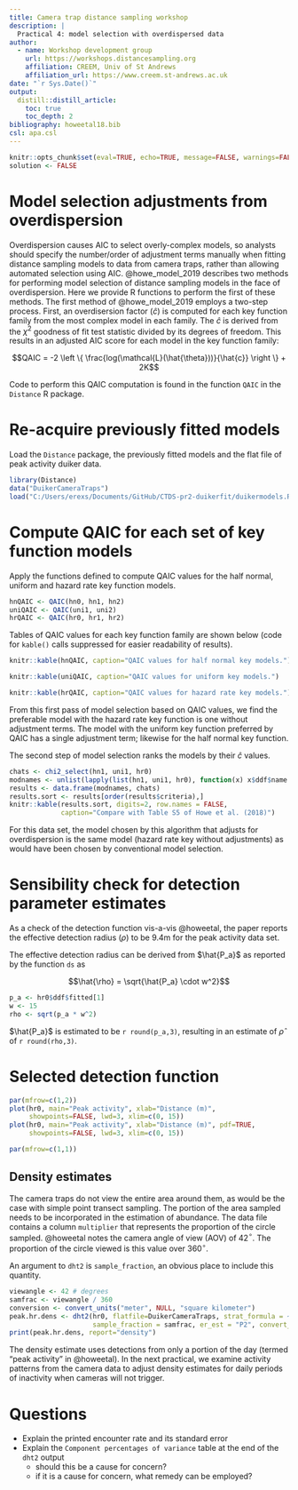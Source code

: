 ```yaml
---
title: Camera trap distance sampling workshop
description: |
  Practical 4: model selection with overdispersed data
author:
  - name: Workshop development group
    url: https://workshops.distancesampling.org
    affiliation: CREEM, Univ of St Andrews
    affiliation_url: https://www.creem.st-andrews.ac.uk
date: "`r Sys.Date()`"
output: 
  distill::distill_article:
    toc: true
    toc_depth: 2
bibliography: howeetal18.bib
csl: apa.csl
---
```


```r
knitr::opts_chunk$set(eval=TRUE, echo=TRUE, message=FALSE, warnings=FALSE)
solution <- FALSE
```

# Model selection adjustments from overdispersion

Overdispersion causes AIC to select overly-complex models, so analysts should specify the number/order of adjustment terms manually when fitting distance sampling models to data from camera traps, rather than allowing automated selection using AIC. @howe_model_2019 describes two methods for performing model selection of distance sampling models in the face of overdispersion. Here we provide R functions to perform the first of these methods. The first method of @howe_model_2019 employs a two-step process.  First, an overdisersion factor $(\hat{c})$ is computed for each key function family from the most complex model in each family. The $\hat{c}$ is derived from the $\chi^2$ goodness of fit test statistic divided by its degrees of freedom. This results in an adjusted AIC score for each model in the key function family:

$$QAIC = -2 \left \{ \frac{log(\mathcal{L}(\hat{\theta}))}{\hat{c}} \right \} + 2K$$

Code to perform this QAIC computation is found in the function `QAIC` in the `Distance` R package.

# Re-acquire previously fitted models

Load the `Distance` package, the previously fitted models and the flat file of peak activity duiker data.

```r
library(Distance)
data("DuikerCameraTraps")
load("C:/Users/erexs/Documents/GitHub/CTDS-pr2-duikerfit/duikermodels.RData")
```

# Compute QAIC for each set of key function models

Apply the functions defined to compute QAIC values for the half normal, uniform and hazard rate key function models.

```r
hnQAIC <- QAIC(hn0, hn1, hn2)
uniQAIC <- QAIC(uni1, uni2)
hrQAIC <- QAIC(hr0, hr1, hr2)
```
Tables of QAIC values for each key function family are shown below (code for `kable()` calls suppressed for easier readability of results).

```r
knitr::kable(hnQAIC, caption="QAIC values for half normal key models.")
```

```r
knitr::kable(uniQAIC, caption="QAIC values for uniform key models.")
```

```r
knitr::kable(hrQAIC, caption="QAIC values for hazard rate key models.")
```

From this first pass of model selection based on QAIC values, we find the preferable model with the hazard rate key function is one without adjustment terms. The model with the uniform key function preferred by QAIC has a single adjustment term; likewise for the half normal key function.

The second step of model selection ranks the models by their $\hat{c}$ values.

```r
chats <- chi2_select(hn1, uni1, hr0)
modnames <- unlist(lapply(list(hn1, uni1, hr0), function(x) x$ddf$name.message))
results <- data.frame(modnames, chats)
results.sort <- results[order(results$criteria),]
knitr::kable(results.sort, digits=2, row.names = FALSE,
             caption="Compare with Table S5 of Howe et al. (2018)")
```

For this data set, the model chosen by this algorithm that adjusts for overdispersion is the same model (hazard rate key without adjustments) as would have been chosen by conventional model selection.

# Sensibility check for detection parameter estimates

As a check of the detection function vis-a-vis @howeetal, the paper reports the effective detection radius ($\rho$) to be 9.4m for the peak activity data set.

The effective detection radius can be derived from $\hat{P_a}$ as reported by the function `ds` as

$$\hat{\rho} = \sqrt{\hat{P_a} \cdot w^2}$$

```r
p_a <- hr0$ddf$fitted[1]
w <- 15
rho <- sqrt(p_a * w^2)
```

$\hat{P_a}$ is estimated to be `r round(p_a,3)`, resulting in an estimate of $\hat{\rho}$ of `r round(rho,3)`.

# Selected detection function

```r
par(mfrow=c(1,2))
plot(hr0, main="Peak activity", xlab="Distance (m)",
     showpoints=FALSE, lwd=3, xlim=c(0, 15))
plot(hr0, main="Peak activity", xlab="Distance (m)", pdf=TRUE,
     showpoints=FALSE, lwd=3, xlim=c(0, 15))
```

```r
par(mfrow=c(1,1))
```

## Density estimates

The camera traps do not view the entire area around them, as would be the case with simple point transect sampling. The portion of the area sampled needs to be incorporated in the estimation of abundance. The data file contains a column `multiplier` that represents the proportion of the circle sampled. @howeetal notes the camera angle of view (AOV) of 42$^{\circ}$. The proportion of the circle viewed is this value over 360$^{\circ}$.

An argument to `dht2` is `sample_fraction`, an obvious place to include this quantity.

```r
viewangle <- 42 # degrees
samfrac <- viewangle / 360
conversion <- convert_units("meter", NULL, "square kilometer")
peak.hr.dens <- dht2(hr0, flatfile=DuikerCameraTraps, strat_formula = ~1,
                     sample_fraction = samfrac, er_est = "P2", convert_units = conversion)
print(peak.hr.dens, report="density")
```

The density estimate uses detections from only a portion of the day (termed "peak activity" in @howeetal).  In the next practical, we examine activity patterns from the camera data to adjust density estimates for daily periods of inactivity when cameras will not trigger.

# Questions

- Explain the printed encounter rate and its standard error
- Explain the `Component percentages of variance` table at the end of the `dht2` output
  - should this be a cause for concern?
  - if it is a cause for concern, what remedy can be employed?

